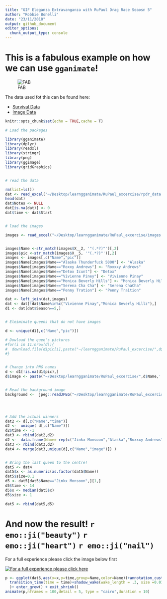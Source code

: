 ```yaml
---
title: "GIF Eleganza Extravanganza with RuPaul Drag Race Seaosn 5"
author: "Robbie Bonelli"
date: "23/11/2018"
output: github_document
editor_options: 
  chunk_output_type: console
---
```


# This is a fabulous example on how we can use `gganimate`!


![FAB](https://pixel.nymag.com/imgs/daily/vulture/2017/08/22/22-rupaul-history-1.w700.h700.jpg)



The data used fot this can be found here:

* [Survival Data](http://badhessian.org/2013/03/lipsyncing-for-your-life-a-survival-analysis-of-rupauls-drag-race/)
* [Image Data](https://drag-race-api.readme.io/docs)


```r
knitr::opts_chunk$set(echo = TRUE,cache = T)

# Load the packages

library(gganimate)
library(dplyr)
library(readxl)
library(stringr)
library(png)
library(ggimage)
library(gridGraphics)


# read the data

rm(list=ls())
dat <- read_excel("~/Desktop/learngganimate/RuPaul_excercise/rpdr_data.xlsx")
head(dat)
dat$Notes <- NULL
dat[is.na(dat)] <- 0
dat$time <- dat$Start


# load the images

images <- read_excel("~/Desktop/learngganimate/RuPaul_excercise/images.xlsx", col_names = FALSE)


images$Name <-str_match(images$X__2, '"(.*?)"')[,2]
images$pic <-str_match(images$X__5, '"(.*?)"')[,2]
images <- images[,c("Name","pic")]
images$Name[images$Name=="Alaska Thunderfuck 5000"] <- "Alaska"
images$Name[images$Name=="Roxxy Andrews"] <- "Roxxxy Andrews"
images$Name[images$Name=="Detox Icunt"] <- "Detox"
images$Name[images$Name=="Vivienne Piney"] <- "Vivienne Pinay"
images$Name[images$Name=="Monica Beverly Hills"] <- "Monica Beverly Hillz"
images$Name[images$Name=="Serena Cha Cha"] <- "Serena ChaCha"
images$Name[images$Name=="Penny Tration"] <- "Penny Traition"

dat <- left_join(dat,images)
dat <- dat[!dat$Name%in%c("Vivienne Pinay","Monica Beverly Hillz"),]
d1 <- dat[dat$Season==5,]


# Eleiminate queens that do not have images

d <- unique(d1[,c("Name","pic")])

# Dowload the quee's pictures
#for(i in 11:nrow(d)){
#  download.file(d$pic[i],paste("~/learngganimate/RuPaul_excercise/",d$Name[i],'.jpg',sep = ""), mode = 'wb')
#}


# Change into PNG names
d <- d1[!is.na(d1$pic),]
d$image <- paste("~/Desktop/learngganimate/RuPaul_excercise/",d$Name,'.png',sep = "")


# Read the background image
background <-  jpeg::readJPEG("~/Desktop/learngganimate/RuPaul_excercise/background.jpg")




# Add the actual winners
dat2 <- d[,c("Name","time")]
d2 <-  unique( d[,c("Name")])
d2$time <- -1
dat3 <- rbind(dat2,d2)
d2 <-  data.frame(Name= rep(c("Jinkx Monsoon","Alaska","Roxxxy Andrews"),c(3,2,1)),time=c(13,12,11,12,11,11)  )
dat3 <- rbind(dat3,d2)
dat4 <- merge(dat3,unique(d[,c("Name","image")]) ) 


# Bring the last queen to the centre!
dat5 <- dat4
dat5$x <- as.numeric(as.factor(dat5$Name))
dat5$size=0.1
d5 <- dat5[dat5$Name=="Jinkx Monsoon",][1,]
d5$time <- 14
d5$x <- median(dat5$x)
d5$size <- 1

dat5 <- rbind(dat5,d5)
```





# And now the result!  `r emo::ji("beauty")` `r emo::ji("heart")` `r emo::ji("nail")`

For a full experience please click the image below first

[![For a full experience please click here](http://img.youtube.com/vi/B4vsWgECZ6s/0.jpg)](http://www.youtube.com/watch?v=B4vsWgECZ6s)


```r
p <- ggplot(dat5,aes(x=x,y=time,group=Name,color=Name))+annotation_custom(rasterGrob(background,  width = unit(1,"npc"), height = unit(1,"npc")), -Inf, Inf, -Inf, Inf)+ geom_image(aes(image=image,size=size))+scale_size_continuous(range = c(0.1,2))+guides(color=F,size=F)+theme_void()+
  transition_time(time = time)+shadow_wake(wake_length = .3, size =0.01, colour = "white",falloff = "quintic-in"
  )+ enter_grow() + exit_shrink()
animate(p,nframes = 100,detail = 5, type = "cairo",duration = 10)

```

